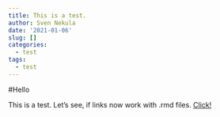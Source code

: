 ```yaml
---
title: This is a test.
author: Sven Nekula
date: '2021-01-06'
slug: []
categories:
  - test
tags:
  - test
---
```



#Hello

This is a test. 
Let's see, if links now work with .rmd files.
[Click!](http://google.com){target="_blank"}